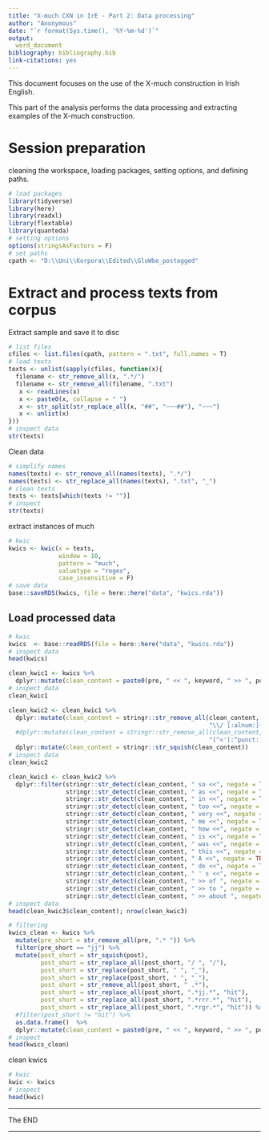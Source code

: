 ```yaml
---
title: "X-much CXN in IrE - Part 2: Data processing"
author: "Anonymous"
date: "`r format(Sys.time(), '%Y-%m-%d')`"
output:
  word_document
bibliography: bibliography.bib
link-citations: yes
---
```


This document focuses on the use of the X-much construction in Irish English. 

This part of the analysis performs the data processing and extracting examples of the X-much construction.

# Session preparation

cleaning the workspace, loading packages, setting options, and defining paths.

```r
# load packages
library(tidyverse)
library(here)
library(readxl)
library(flextable)
library(quanteda)
# setting options
options(stringsAsFactors = F)
# set paths
cpath <- "D:\\Uni\\Korpora\\Edited\\GloWbe_postagged"
```

# Extract and process texts from corpus

Extract sample and save it to disc

```r
# list files
cfiles <- list.files(cpath, pattern = ".txt", full.names = T)
# load texts
texts <- unlist(sapply(cfiles, function(x){
  filename <- str_remove_all(x, ".*/")
  filename <- str_remove_all(filename, ".txt")
   x <- readLines(x)
   x <- paste0(x, collapse = " ")
   x <- str_split(str_replace_all(x, "##", "~~~##"), "~~~")
   x <- unlist(x)
}))
# inspect data
str(texts)
```

Clean data

```r
# simplify names
names(texts) <- str_remove_all(names(texts), ".*/")
names(texts) <- str_replace_all(names(texts), ".txt", "_")
# clean texts
texts <- texts[which(texts != "")]
# inspect
str(texts)
```

extract instances of much

```r
# kwic
kwics <- kwic(x = texts, 
              window = 10,
              pattern = "much", 
              valuetype = "regex",
              case_insensitive = F)
# save data
base::saveRDS(kwics, file = here::here("data", "kwics.rda"))
```

## Load processed data



```r
# kwic
kwics  <- base::readRDS(file = here::here("data", "kwics.rda"))
# inspect data
head(kwics)
```





```r
clean_kwic1 <- kwics %>%
  dplyr::mutate(clean_content = paste0(pre, " << ", keyword, " >> ", post))
# inspect data
clean_kwic1
```

```r
clean_kwic2 <- clean_kwic1 %>%
  dplyr::mutate(clean_content = stringr::str_remove_all(clean_content, 
                                                        "\\/ [:alnum:]{1,4}[@]{0,1}_{0,1}[:alnum:]{0,4}"))# %>%
  #dplyr::mutate(clean_content = stringr::str_remove_all(clean_content, 
                                                        "[^<'[:^punct:]]")) %>%
  dplyr::mutate(clean_content = stringr::str_squish(clean_content))
# inspect data
clean_kwic2
```


```r
clean_kwic3 <- clean_kwic2 %>%
  dplyr::filter(stringr::str_detect(clean_content, " so <<", negate = TRUE),
                stringr::str_detect(clean_content, " as <<", negate = TRUE),
                stringr::str_detect(clean_content, " in <<", negate = TRUE),
                stringr::str_detect(clean_content, " too <<", negate = TRUE),
                stringr::str_detect(clean_content, " very <<", negate = TRUE),
                stringr::str_detect(clean_content, " me <<", negate = TRUE),
                stringr::str_detect(clean_content, " how <<", negate = TRUE),
                stringr::str_detect(clean_content, " is <<", negate = TRUE),
                stringr::str_detect(clean_content, " was <<", negate = TRUE),
                stringr::str_detect(clean_content, " this <<", negate = TRUE),
                stringr::str_detect(clean_content, " A <<", negate = TRUE),
                stringr::str_detect(clean_content, " do <<", negate = TRUE),
                stringr::str_detect(clean_content, " ' s <<", negate = TRUE),
                stringr::str_detect(clean_content, " >> of ", negate = TRUE),
                stringr::str_detect(clean_content, " >> to ", negate = TRUE),
                stringr::str_detect(clean_content, " >> about ", negate = TRUE))
# inspect data
head(clean_kwic3$clean_content); nrow(clean_kwic3)
```



```r
# filtering
kwics_clean <- kwics %>%
  mutate(pre_short = str_remove_all(pre, ".* ")) %>%
  filter(pre_short == "jj") %>%
  mutate(post_short = str_squish(post),
         post_short = str_replace_all(post_short, "/ ", "/"),
         post_short = str_replace(post_short, " ", "_"),
         post_short = str_replace(post_short, " ", "_"),
         post_short = str_remove_all(post_short, " .*"),
         post_short = str_replace_all(post_short, ".*jj.*", "hit"),
         post_short = str_replace_all(post_short, ".*rrr.*", "hit"),
         post_short = str_replace_all(post_short, ".*rgr.*", "hit")) %>%
  #filter(post_short != "hit") %>%
  as.data.frame()  %>%
  dplyr::mutate(clean_content = paste0(pre, " << ", keyword, " >> ", post))
# inspect
head(kwics_clean)
```

clean kwics

```r
# kwic
kwic <- kwics
# inspect
head(kwic)
```



***

The END

***

